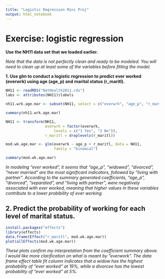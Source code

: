 ```yaml
---
title: "Logistic Regression Mini Proj"
output: html_notebook
---
```


# Exercise: logistic regression


**Use the NH11 data set that we loaded earlier.**

*Note that the data is not perfectly clean and ready to be modeled. You will need to clean up at least some of the variables before fitting the model.*

**1. Use glm to conduct a logistic regression to predict ever worked (everwrk) using age (age_p) and marital status (r_maritl).**

```r
NH11 <- readRDS("NatHealth2011.rds")
labs <- attributes(NH11)$labels

nh11.wrk.age.mar <- subset(NH11, select = c("everwrk", "age_p", "r_maritl"))

summary(nh11.wrk.age.mar)

NH11 <- transform(NH11,
                  everwrk = factor(everwrk,
                      levels = c("1 Yes", "2 No")),
                  r_maritl = droplevels(r_maritl))

mod.wk.age.mar <- glm(everwrk ~ age_p + r_maritl, data = NH11,
                      family = "binomial")

summary(mod.wk.age.mar)
```

*In modeling "ever worked", it seems that "age_p", "widowed", "divorced", "never married" are the most significant indicators, followed by "living with partner". According to the summary generated coefficients, "age_p", "divorced", "separated", and "living with partner", were negatively associated with ever worked, meaning that higher values in these variables contribute to a lower probibility of ever working.* 

##   2. Predict the probability of working for each level of marital status.

```r
install.packages("effects")
library(effects)
data.frame(Effect("r_maritl", mod.wk.age.mar))
plot(allEffects(mod.wk.age.mar))
```
*These plots confirm my interpretation from the coefficient summary above. I would like more clarification on what is meant by "everwork". The data frame effect table fit column indicates that a widow has the highest probability of "ever worked" at 19%, while a divorcee has the lowest probability  of "ever worked" at 5%.*
